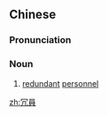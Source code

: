 ==Chinese==
{{zh-forms|s=冗员}}

===Pronunciation===
{{zh-pron
|m=rǒngyuán
|c=jung2 jyun4
|mn=qz,xm:lióng-oân/zz:jióng-oân
|cat=n
}}

===Noun===
{{zh-noun}}

# [[redundant]] [[personnel]]

[[zh:冗員]]